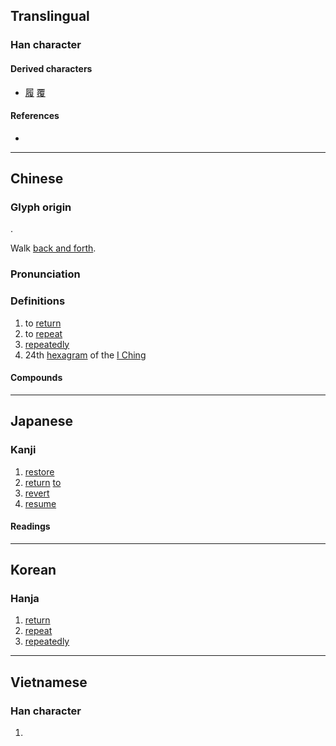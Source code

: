 {{also|复|覆}}
{{character info/new}}
==Translingual==

===Han character===
{{Han char|rn=60|rad=彳|as=09|sn=12|four=28247|canj=HOOAE|ids=⿰彳复}}

====Derived characters====
* [[履]] [[覆]]

====References====
* {{Han ref|kx=0369.220|dkj=10183|dj=0695.150|hdz=20834.020|uh=5FA9|ud=24489|bh=B45F|bd=46175}}

----

==Chinese==
{{zh-forms|s=复}}

===Glyph origin===
{{Han etym}}
{{Han compound|彳|复|c1=s|c2=p|t1=walk|t2=repeat|ls=psc}}.

Walk [[back and forth]].

===Pronunciation===
{{zh-pron
|m=fù
|m-s=
|c=fuk6,fau6
|c-t=
|g=
|h=pfs=fu̍k
|j=
|mb=hŭ
|md=hók
|mn=ho̍k/qz,xm,zz:hok/qz,xm,zz:hiū
|mn-t=
|w=
|x=
|mc=y
|oc=y
|ma=
|cat=v,adv,n
}}
{{zh-attn-split}}

===Definitions===
{{zh-hanzi}}

# to [[return]]
# to [[repeat]]
# [[repeatedly]]
# 24th [[hexagram]] of the [[I Ching]]

====Compounds====
{{zh-der|不復|復交|復仇|復任|復位|復元|復出|復刊|復原|復古|復名數|復命|復員|復圓|復學|復工|復市|復明|復會|復業|復歸|復活|復活節|復現|復生|復甦|復發|復種|復職|復興|復舊|復課|復辟|復電|復議|復婚|復核|復信|復函|復蹈前轍|復聰|復交|復修|復健|復分解反應|復古會|復合|復吸|復大|復審|復旦|復旦大學|復查|復活的軍團|復活節島|復活賽|復習|復興區|復興時代|復興鄉|復興門|復興黨|復萌|復蘇|復覈|復診|復試|復讀|復讀生|復賽|復轉|復述|複共軛|複利|複印|複印件|複印機|複印紙|複句|複合|複合元音|複合弓|複合材料|複合母音|複合詞素詞|複姓|複寫|複寫紙|複平面|複式|複數|複數域|複數平面|複數形式|複方|複本|複殖吸蟲|複殖目|複比|複眼|複社|複線|複習|複聽|複葉|複製|複製品|複視|複變|複變函數|複變函數論|複迭|複選框|複雜|複雜化|複雜度|複雜度理論|複雜性|複雜系統|複音形|複韻母|修復|光復|全復|再轉復|反反復復|反復|同義反復|嚴復|回復|報復|多層複|完全癒復|平復|康復|往復|待復|恢復|批復|收復|早日康復|李開復|林恢復|沈復|癒復|盼覆|示覆|稟復|答復|繁複|自動恢復|規復|請您回復|重複|駁復}}

----

==Japanese==

===Kanji===
{{ja-kanji|grade=5|rs=彳09}}

# [[restore]]
# [[return]] [[to]]
# [[revert]]
# [[resume]]

====Readings====
{{ja-readings
|goon=ぶく
|kanon=ふく
|kun=かえ-る, かえ-す, また-
}}

----

==Korean==

===Hanja===
{{ko-hanja|hangeul=[[복]], [[부]]|eumhun=|rv=bok, bu|mr=pok, pu|y=pok, pu}}

# [[return]]
# [[repeat]]
# [[repeatedly]]

----

==Vietnamese==

===Han character===
{{vi-hantu|[[phục]], [[phức]]|rs=彳09}}

# {{defn|lang=vi|sort=彳09}}